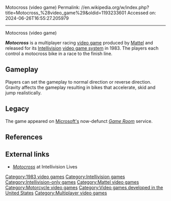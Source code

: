 Motocross (video game)
Permalink: //en.wikipedia.org/w/index.php?title=Motocross_%28video_game%29&oldid=1193233601
Accessed on: 2024-06-26T16:55:27.205979



------
Motocross (video game)
{{Infobox video game
| title = Motocross 
| image = Motocross (video game).jpg
| caption= 
| developer = [[Mattel]]
| publisher = Mattel
| designer = Rick Koenig<ref name="INTVlives">{{cite web|url=http://intellivisiongames.com/gamepage.php?gameId=58|title=Motocross|work=IntellivisionLives.com|accessdate=2010-07-22|url-status=dead|archiveurl=https://web.archive.org/web/20100211011601/http://www.intellivisiongames.com/gamepage.php?gameId=58|archivedate=2010-02-11}}</ref>
| engine =
| released = {{vgrelease|NA|[[1983 in video gaming|1983]]}}
| genre = [[Racing video game|Racing]]
| modes = [[Multiplayer video game|Multiplayer]]
| platforms = [[Intellivision]]
}}

'''''Motocross'''''  is a multiplayer racing [[video game]] produced by [[Mattel]] and released for its [[Intellivision]] [[gaming console|video game system]] in 1983. The players each control a motocross bike in a race to the finish line.

==Gameplay==
Players can set the gameplay to normal direction or reverse direction. Gravity affects the gameplay resulting in bikes that accelerate, skid and jump realistically.

==Legacy==	
The game appeared on [[Microsoft|Microsoft's]] now-defunct ''[[Game Room]]'' service.

==References==
{{reflist}}

==External links==
* [https://web.archive.org/web/20100211011601/http://www.intellivisiongames.com/gamepage.php?gameId=58 ''Motocross''] at Intellivision Lives

[[Category:1983 video games]]
[[Category:Intellivision games]]
[[Category:Intellivision-only games]]
[[Category:Mattel video games]]
[[Category:Motorcycle video games]]
[[Category:Video games developed in the United States]]
[[Category:Multiplayer video games]]